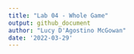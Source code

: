 ```yaml
---
title: "Lab 04 - Whole Game"
output: github_document
author: "Lucy D'Agostino McGowan"
date: '2022-03-29'
---
```



